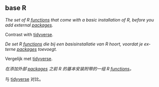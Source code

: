 ## base R

<div class="translation" lang="en">

<dfn>The set of R [functions](f.html#function) that come with a basic installation of R, before you add external [packages](p.html#package).</dfn>

Contrast with [tidyverse](t.html#tidyverse).

</div>


<div class="translation" lang="nl">

<dfn>De set R [functions](f.html#function) die bij een basisinstallatie van R hoort, voordat je externe [packages](p.html#package) toevoegt.</dfn>

Vergelijk met [tidyverse](t.html#tidyverse).

</div>


<div class="translation" lang="zh-Hans">

<dfn>在添加外部 [packages](p.html#package) 之前 R 的基本安装附带的一组 R [functions](f.html#function)。</dfn>

与 [tidyverse](t.html#tidyverse) 对比。

</div>